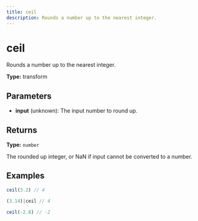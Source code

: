 ```yaml
---
title: ceil
description: Rounds a number up to the nearest integer.
---
```


# ceil

Rounds a number up to the nearest integer.

**Type:** transform

## Parameters

- **input** (unknown): The input number to round up.

## Returns

**Type:** `number`

The rounded up integer, or NaN if input cannot be converted to a number.

## Examples

```javascript
ceil(3.2) // 4
```

```javascript
(3.14)|ceil // 4
```

```javascript
ceil(-2.8) // -2
```
